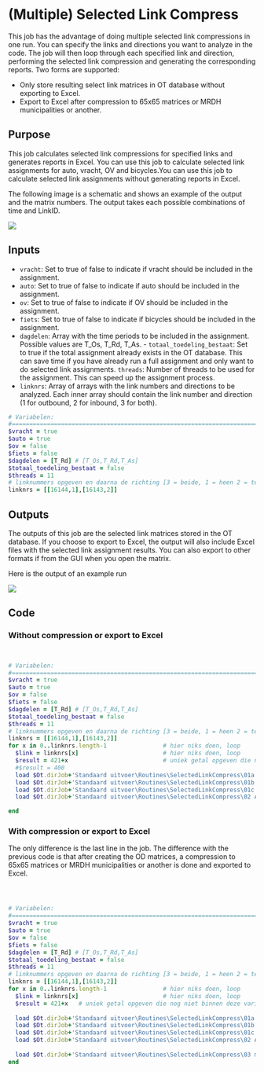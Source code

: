 # (Multiple) Selected Link Compress

This job has the advantage of doing multiple selected link compressions in one run. You can specify the links and directions you want to analyze in the code. The job will then loop through each specified link and direction, performing the selected link compression and generating the corresponding reports. Two forms are supported:

-   Only store resulting select link matrices in OT database without exporting to Excel.
-   Export to Excel after compression to 65x65 matrices or MRDH municipalities or another.

## Purpose

This job calculates selected link compressions for specified links and generates reports in Excel. You can use this job to calculate selected link assignments for auto, vracht, OV and bicycles.You can use this job to calculate selected link assignments without generating reports in Excel.

The following image is a schematic and shows an example of the output and the matrix numbers. The output takes each possible combinations of time and LinkID.

![](images/clipboard-1043501582.png)

## Inputs

- `vracht`: Set to true of false to indicate if vracht should be included in the assignment. 
- `auto`: Set to true of false to indicate if auto should be included in the assignment. 
- `ov`: Set to true of false to indicate if OV should be included in the assignment. 
- `fiets`: Set to true of false to indicate if bicycles should be included in the assignment. 
- `dagdelen`: Array with the time periods to be included in the assignment. Possible values are T_Os, T_Rd, T_As. - `totaal_toedeling_bestaat`: Set to true if the total assignment already exists in the OT database. This can save time if you have already run a full assignment and only want to do selected link assignments. `threads`: Number of threads to be used for the assignment. This can speed up the assignment process. 
- `linknrs`: Array of arrays with the link numbers and directions to be analyzed. Each inner array should contain the link number and direction (1 for outbound, 2 for inbound, 3 for both).

``` ruby
# Variabelen: 
#====================================================================================================================
$vracht = true
$auto = true
$ov = false
$fiets = false
$dagdelen = [T_Rd] # [T_Os,T_Rd,T_As]
$totaal_toedeling_bestaat = false
$threads = 11
# linknummers opgeven en daarna de richting [3 = beide, 1 = heen 2 = terug] 
linknrs = [[16144,1],[16143,2]] 
```

## Outputs

The outputs of this job are the selected link matrices stored in the OT database. If you choose to export to Excel, the output will also include Excel files with the selected link assignment results. You can also export to other formats if from the GUI when you open the matrix.

Here is the output of an example run

![](images/clipboard-2503057459.png)

## Code

### Without compression or export to Excel

``` ruby


# Variabelen: 
#====================================================================================================================
$vracht = true
$auto = true
$ov = false
$fiets = false
$dagdelen = [T_Rd] # [T_Os,T_Rd,T_As]
$totaal_toedeling_bestaat = false
$threads = 11
# linknummers opgeven en daarna de richting [3 = beide, 1 = heen 2 = terug] 
linknrs = [[16144,1],[16143,2]] 
for x in 0..linknrs.length-1                # hier niks doen, loop
  $link = linknrs[x]                        # hier niks doen, loop
  $result = 421+x                           # uniek getal opgeven die nog niet binnen deze variant gebruikt wordt(alleen getal aanpassen)
  #$result = 400
  load $Ot.dirJob+'Standaard uitvoer\Routines\SelectedLinkCompress\01a Toedelen MVT (sellink).rb' if $auto && $vracht
  load $Ot.dirJob+'Standaard uitvoer\Routines\SelectedLinkCompress\01b Toedelen OV (sellink).rb' if $ov
  load $Ot.dirJob+'Standaard uitvoer\Routines\SelectedLinkCompress\01c Toedelen Fiets (sellink).rb' if $fiets
  load $Ot.dirJob+'Standaard uitvoer\Routines\SelectedLinkCompress\02 Aanmaken OD-matrices.rb'

end
```

### With compression or export to Excel

The only difference is the last line in the job. The difference with the previous code is that after creating the OD matrices, a compression to 65x65 matrices or MRDH municipalities or another is done and exported to Excel.

``` ruby



# Variabelen: 
#====================================================================================================================
$vracht = true
$auto = true
$ov = false
$fiets = false
$dagdelen = [T_Rd] # [T_Os,T_Rd,T_As]
$totaal_toedeling_bestaat = false
$threads = 11
# linknummers opgeven en daarna de richting [3 = beide, 1 = heen 2 = terug] 
linknrs = [[16144,1],[16143,2]]  
for x in 0..linknrs.length-1                # hier niks doen, loop
  $link = linknrs[x]                        # hier niks doen, loop
  $result = 421+x   # uniek getal opgeven die nog niet binnen deze variant gebruikt wordt(alleen getal aanpassen)
  
  load $Ot.dirJob+'Standaard uitvoer\Routines\SelectedLinkCompress\01a Toedelen MVT (sellink).rb' if $auto && $vracht
  load $Ot.dirJob+'Standaard uitvoer\Routines\SelectedLinkCompress\01b Toedelen OV (sellink).rb' if $ov
  load $Ot.dirJob+'Standaard uitvoer\Routines\SelectedLinkCompress\01c Toedelen Fiets (sellink).rb' if $fiets
  load $Ot.dirJob+'Standaard uitvoer\Routines\SelectedLinkCompress\02 Aanmaken OD-matrices.rb'
  
  load $Ot.dirJob+'Standaard uitvoer\Routines\SelectedLinkCompress\03 matrixcompress sellink (MRDH groot).rb'
end
```
